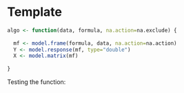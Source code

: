 # Template

<!-- Discussion of the model goes here -->

```r

algo <- function(data, formula, na.action=na.exclude) {
  
  mf <- model.frame(formula, data, na.action=na.action)
  Y <- model.response(mf, type="double")
  X <- model.matrix(mf)
  
}


```

Testing the function:

```r


```
